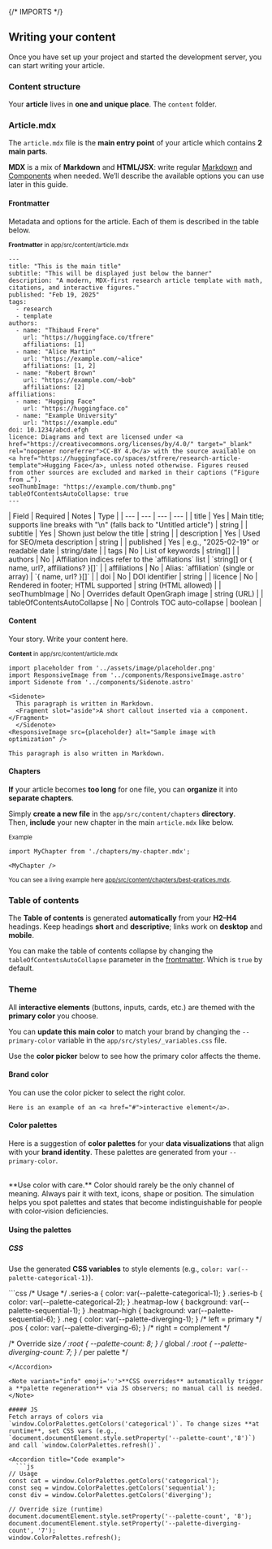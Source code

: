 {/* IMPORTS */}

## Writing your content

Once you have set up your project and started the development server, you can start writing your article.

### Content structure

Your **article** lives in **one and unique place**. The `content` folder.

<HtmlEmbed frameless src="demo/content-structure.html" /> 

### Article.mdx

The `article.mdx` file is the **main entry point** of your article which contains **2 main parts**.

<Note emoji="💡" variant="info">**MDX** is a mix of **Markdown** and **HTML/JSX**: write regular <a href="#markdown" >Markdown</a> and <a href="#components" >Components</a> when needed. We’ll describe the available options you can use later in this guide.</Note>


#### **Frontmatter**

Metadata and options for the article. Each of them is described in the table below.

<small className="muted">**Frontmatter** in app/src/content/article.mdx</small>
```mdx
---
title: "This is the main title"
subtitle: "This will be displayed just below the banner"
description: "A modern, MDX-first research article template with math, citations, and interactive figures."
published: "Feb 19, 2025"
tags:
  - research
  - template
authors:
  - name: "Thibaud Frere"
    url: "https://huggingface.co/tfrere"
    affiliations: [1]
  - name: "Alice Martin"
    url: "https://example.com/~alice"
    affiliations: [1, 2]
  - name: "Robert Brown"
    url: "https://example.com/~bob"
    affiliations: [2]
affiliations:
  - name: "Hugging Face"
    url: "https://huggingface.co"
  - name: "Example University"
    url: "https://example.edu"
doi: 10.1234/abcd.efgh
licence: Diagrams and text are licensed under <a href="https://creativecommons.org/licenses/by/4.0/" target="_blank" rel="noopener noreferrer">CC‑BY 4.0</a> with the source available on <a href="https://huggingface.co/spaces/stfrere/research-article-template">Hugging Face</a>, unless noted otherwise. Figures reused from other sources are excluded and marked in their captions (“Figure from …”).
seoThumbImage: "https://example.com/thumb.png"
tableOfContentsAutoCollapse: true
---
```

<Accordion title="Frontmatter fields">
| Field | Required | Notes | Type |
| --- | --- | --- | --- |
| title | Yes | Main title; supports line breaks with "\n" (falls back to "Untitled article") | string |
| subtitle | Yes | Shown just below the title | string |
| description | Yes | Used for SEO/meta description | string |
| published | Yes | e.g., "2025-02-19" or readable date | string/date |
| tags | No | List of keywords | string[] |
| authors | No | Affiliation indices refer to the `affiliations` list | `string[] or { name, url?, affiliations? }[]` |
| affiliations | No | Alias: `affiliation` (single or array) | `{ name, url? }[]` |
| doi | No | DOI identifier | string |
| licence | No | Rendered in footer; HTML supported | string (HTML allowed) |
| seoThumbImage | No | Overrides default OpenGraph image | string (URL) |
| tableOfContentsAutoCollapse | No | Controls TOC auto-collapse | boolean |
</Accordion>

#### **Content**

Your story. Write your content here.

<small className="muted">**Content** in app/src/content/article.mdx</small>
```mdx
import placeholder from '../assets/image/placeholder.png'
import ResponsiveImage from '../components/ResponsiveImage.astro'
import Sidenote from '../components/Sidenote.astro'

<Sidenote>
  This paragraph is written in Markdown. 
  <Fragment slot="aside">A short callout inserted via a component.</Fragment>
  </Sidenote>
<ResponsiveImage src={placeholder} alt="Sample image with optimization" />

This paragraph is also written in Markdown. 
```

#### Chapters

**If** your article becomes **too long** for one file, you can **organize** it into **separate chapters**.

Simply **create a new file** in the `app/src/content/chapters` **directory**.  
Then, **include** your new chapter in the main `article.mdx` like below.


<small className="muted">Example</small>
```mdx
import MyChapter from './chapters/my-chapter.mdx';

<MyChapter />
```
<small className="muted">You can see a living example here <a target="_blank" href="https://huggingface.co/spaces/tfrere/research-article-template/blob/main/app/src/content/chapters/best-pratices.mdx">app/src/content/chapters/best-pratices.mdx</a>.</small>

### **Table of contents**
 
The **Table of contents** is generated **automatically** from your **H2–H4** headings. Keep headings **short** and **descriptive**; links work on **desktop** and **mobile**.

<Note variant="info" emoji="💡">You can make the table of contents collapse by changing the `tableOfContentsAutoCollapse` parameter in the <a href="#frontmatter">frontmatter</a>. Which is `true` by default.</Note>

### Theme

All **interactive elements** (buttons, inputs, cards, etc.) are themed with the **primary color** you choose.

You can **update this main color** to match your brand by changing the `--primary-color` variable in the `app/src/styles/_variables.css` file.

Use the **color picker** below to see how the primary color affects the theme.

#### Brand color

<Sidenote>
  <HtmlEmbed frameless src="demo/color-picker.html" />
  <Fragment slot="aside">
    You can use the color picker to select the right color.
    
    Here is an example of an <a href="#">interactive element</a>.
  </Fragment>
</Sidenote>


#### Color palettes

Here is a suggestion of **color palettes** for your **data visualizations** that align with your **brand identity**. These palettes are generated from your `--primary-color`.

<HtmlEmbed frameless src="demo/palettes.html" />
<br/>
**Use color with care.**
Color should rarely be the only channel of meaning.
Always pair it with text, icons, shape or position. The simulation helps you spot palettes and states that become indistinguishable for people with color‑vision deficiencies.

#### Using the palettes

##### CSS
Use the generated **CSS variables** to style elements (e.g., `color: var(--palette-categorical-1)`).

<Accordion title="Code example">
```css
/* Usage */
.series-a { color: var(--palette-categorical-1); }
.series-b { color: var(--palette-categorical-2); }
.heatmap-low  { background: var(--palette-sequential-1); }
.heatmap-high { background: var(--palette-sequential-6); }
.neg { color: var(--palette-diverging-1); }  /* left = primary */
.pos { color: var(--palette-diverging-6); }  /* right = complement */

/* Override size */
:root { --palette-count: 8; }                    /* global */
:root { --palette-diverging-count: 7; }          /* per palette */
```
</Accordion>

<Note variant="info" emoji='💡'>**CSS overrides** automatically trigger a **palette regeneration** via JS observers; no manual call is needed.</Note>

##### JS
Fetch arrays of colors via `window.ColorPalettes.getColors('categorical')`. To change sizes **at runtime**, set CSS vars (e.g., `document.documentElement.style.setProperty('--palette-count','8')`) and call `window.ColorPalettes.refresh()`.

<Accordion title="Code example">
  ```js
// Usage
const cat = window.ColorPalettes.getColors('categorical');
const seq = window.ColorPalettes.getColors('sequential');
const div = window.ColorPalettes.getColors('diverging');

// Override size (runtime)
document.documentElement.style.setProperty('--palette-count', '8');
document.documentElement.style.setProperty('--palette-diverging-count', '7');
window.ColorPalettes.refresh();
```
</Accordion>